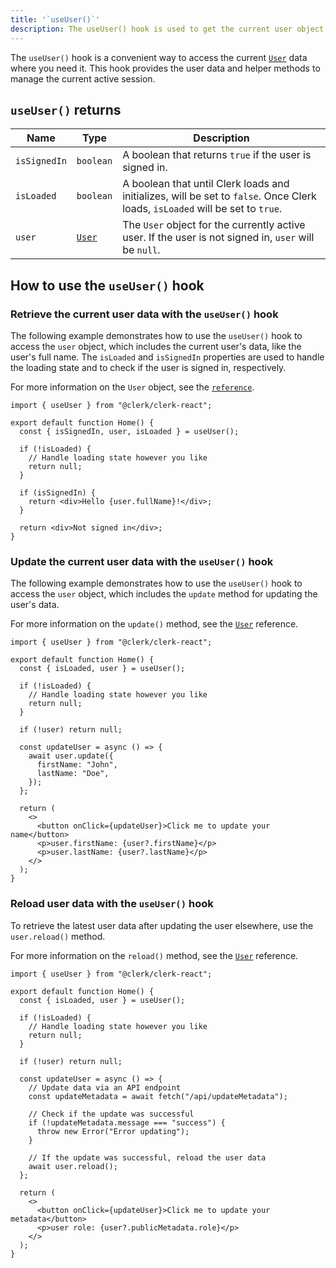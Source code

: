 ```yaml
---
title: '`useUser()`'
description: The useUser() hook is used to get the current user object and to update the user's data on the client side.
---
```


The `useUser()` hook is a convenient way to access the current [`User`](/docs/references/javascript/user/user) data where you need it. This hook provides the user data and helper methods to manage the current active session.

## `useUser()` returns

| Name | Type | Description |
| --- | --- | --- |
| `isSignedIn` | `boolean` | A boolean that returns `true` if the user is signed in. |
| `isLoaded` | `boolean` | A boolean that until Clerk loads and initializes, will be set to `false`. Once Clerk loads, `isLoaded` will be set to `true`. |
| `user` | [`User`](/docs/references/javascript/user/user) | The `User` object for the currently active user. If the user is not signed in, `user` will be `null`. |

## How to use the `useUser()` hook

### Retrieve the current user data with the `useUser()` hook

The following example demonstrates how to use the `useUser()` hook to access the `user` object, which includes the current user's data, like the user's full name. The `isLoaded` and `isSignedIn` properties are used to handle the loading state and to check if the user is signed in, respectively.

For more information on the `User` object, see the [`reference`](/docs/references/javascript/user/user).

```tsx filename="home.tsx"
import { useUser } from "@clerk/clerk-react";

export default function Home() {
  const { isSignedIn, user, isLoaded } = useUser();

  if (!isLoaded) {
    // Handle loading state however you like
    return null;
  }

  if (isSignedIn) {
    return <div>Hello {user.fullName}!</div>;
  }

  return <div>Not signed in</div>;
}
```

### Update the current user data with the `useUser()` hook

The following example demonstrates how to use the `useUser()` hook to access the `user` object, which includes the `update` method for updating the user's data.

For more information on the `update()` method, see the [`User`](/docs/references/javascript/user/user#update) reference.

```tsx filename="home.tsx"
import { useUser } from "@clerk/clerk-react";

export default function Home() {
  const { isLoaded, user } = useUser();

  if (!isLoaded) {
    // Handle loading state however you like
    return null;
  }

  if (!user) return null;

  const updateUser = async () => {
    await user.update({
      firstName: "John",
      lastName: "Doe",
    });
  };

  return (
    <>
      <button onClick={updateUser}>Click me to update your name</button>
      <p>user.firstName: {user?.firstName}</p>
      <p>user.lastName: {user?.lastName}</p>
    </>
  );
}
```

### Reload user data with the `useUser()` hook

To retrieve the latest user data after updating the user elsewhere, use the `user.reload()` method.

For more information on the `reload()` method, see the [`User`](/docs/references/javascript/user/user#reload) reference.

```tsx filename="home.tsx"
import { useUser } from "@clerk/clerk-react";

export default function Home() {
  const { isLoaded, user } = useUser();

  if (!isLoaded) {
    // Handle loading state however you like
    return null;
  }

  if (!user) return null;

  const updateUser = async () => {
    // Update data via an API endpoint
    const updateMetadata = await fetch("/api/updateMetadata");

    // Check if the update was successful
    if (!updateMetadata.message === "success") {
      throw new Error("Error updating");
    }

    // If the update was successful, reload the user data
    await user.reload();
  };

  return (
    <>
      <button onClick={updateUser}>Click me to update your metadata</button>
      <p>user role: {user?.publicMetadata.role}</p>
    </>
  );
}
```
